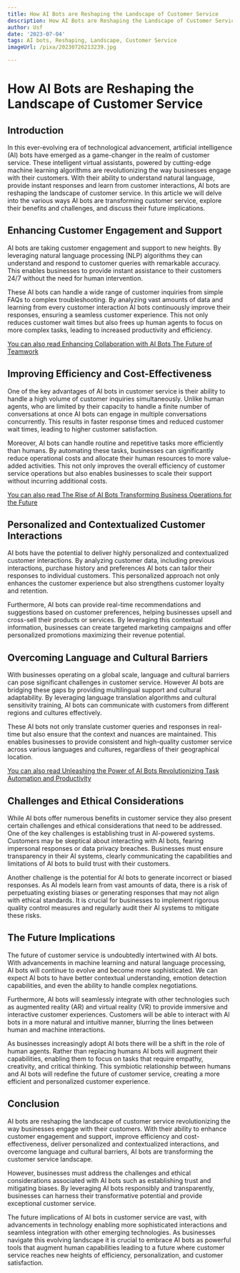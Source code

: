 ```yaml
---
title: How AI Bots are Reshaping the Landscape of Customer Service
description: How AI Bots are Reshaping the Landscape of Customer Service
author: Usf
date: '2023-07-04'
tags: AI bots, Reshaping, Landscape, Customer Service
imageUrl: /pixa/20230726213239.jpg

---
```

# How AI Bots are Reshaping the Landscape of Customer Service

## Introduction

In this ever-evolving era of technological advancement, artificial intelligence (AI) bots have emerged as  a game-changer in the realm of customer service. These intelligent virtual assistants, powered by  cutting-edge machine learning algorithms are revolutionizing the way businesses engage with their customers. With their ability to understand natural  language,  provide instant responses and learn from customer interactions, AI bots are reshaping the landscape of customer service.  In this article we will delve into the various  ways AI bots are transforming customer service, explore  their benefits and challenges,  and discuss their  future implications.

## Enhancing Customer Engagement and Support

AI bots are taking  customer engagement and support to new heights. By leveraging natural language processing (NLP) algorithms they can understand and respond to customer  queries with remarkable accuracy. This enables businesses  to provide instant assistance to their customers 24/7 without the need for human intervention.

These AI bots can handle a wide range of customer inquiries  from simple FAQs to complex troubleshooting. By analyzing vast  amounts of data and learning from every customer interaction AI bots continuously improve their responses, ensuring  a seamless customer experience.  This not only  reduces customer wait times but also frees up  human agents to focus on more complex tasks, leading to increased productivity and efficiency.

[You can  also  read Enhancing Collaboration with AI Bots  The  Future of Teamwork](Enhancing%20Collaboration%20with%20AI%20Bots%20The%20Future%20of%20Teamwork)


## Improving Efficiency  and Cost-Effectiveness

One of the key advantages of AI  bots in  customer service is their ability to handle a high volume of customer inquiries simultaneously. Unlike human agents, who are limited by their capacity to handle a finite number of conversations at once AI bots can engage in multiple conversations concurrently. This results in faster response times and reduced customer wait times, leading to higher customer satisfaction.

Moreover, AI bots can handle routine and repetitive tasks  more efficiently than humans. By automating these tasks, businesses can significantly reduce operational costs  and allocate their human resources to more value-added activities.  This not  only  improves the overall efficiency of customer service operations but  also enables businesses  to scale their support without incurring additional costs.

[You can also read The  Rise of AI Bots Transforming Business Operations for the Future](The%20Rise%20of%20AI%20Bots%20Transforming%20Business%20Operations%20for%20the%20Future)


## Personalized and Contextualized Customer Interactions

AI bots have the potential to deliver  highly  personalized and contextualized customer interactions. By analyzing customer data, including  previous interactions, purchase history and preferences AI bots can tailor their responses  to individual customers. This personalized approach not only enhances the customer  experience but also strengthens customer loyalty and retention.

Furthermore, AI bots  can provide real-time recommendations and suggestions based on customer preferences, helping businesses upsell and  cross-sell  their  products or services. By leveraging this contextual information, businesses can create targeted marketing campaigns and offer personalized promotions maximizing their revenue potential.

## Overcoming Language and Cultural Barriers

With businesses operating on a global  scale,  language and cultural barriers can pose significant challenges in customer service. However AI bots are bridging these gaps by  providing multilingual support and cultural adaptability.  By leveraging  language translation  algorithms and cultural sensitivity training, AI bots can communicate with customers from different regions and cultures effectively.

These AI bots not only translate customer queries and  responses in real-time but  also ensure that  the context and nuances  are maintained. This enables businesses  to provide consistent and high-quality customer service across various languages and cultures, regardless of their geographical location.

[You  can  also read Unleashing the Power of AI Bots Revolutionizing Task Automation  and Productivity](Unleashing%20the%20Power%20of%20AI%20Bots%20Revolutionizing%20Task%20Automation%20and%20Productivity)


## Challenges and  Ethical Considerations

While AI bots offer numerous benefits in customer service they also present certain challenges and ethical considerations that need to be addressed. One of the  key challenges is establishing trust in AI-powered systems.  Customers may be  skeptical about  interacting with AI bots, fearing impersonal  responses or data privacy breaches. Businesses must ensure transparency in their AI systems, clearly communicating the capabilities  and limitations of  AI bots to  build trust with their customers.

Another challenge is the potential for AI bots to  generate incorrect or  biased responses.  As  AI models learn from vast amounts of data, there  is a risk of perpetuating existing biases or  generating responses that may not align with ethical standards. It is crucial for businesses  to  implement rigorous quality control measures and regularly audit their AI systems to mitigate these  risks.

## The Future Implications

The future of customer service is undoubtedly intertwined with AI bots. With advancements in machine  learning and natural language processing, AI bots will continue to evolve and become more sophisticated. We  can expect AI bots to have better  contextual understanding, emotion detection capabilities, and even the ability to handle  complex negotiations.

Furthermore, AI bots will seamlessly integrate with other technologies such as augmented reality (AR)  and virtual reality (VR) to  provide immersive and interactive customer experiences. Customers will be able to interact with  AI bots  in a more natural and intuitive manner, blurring the lines between human and machine interactions.

As businesses increasingly adopt AI bots there will be a shift in the role of human agents. Rather than replacing humans AI  bots will augment their capabilities, enabling them to focus  on tasks that require empathy, creativity, and critical  thinking. This symbiotic relationship between humans and AI bots will redefine the future of customer service, creating a more efficient and personalized  customer experience.

## Conclusion

AI bots  are  reshaping the landscape of  customer service revolutionizing the way  businesses engage with their customers. With their ability to enhance customer engagement and support, improve efficiency and cost-effectiveness,  deliver personalized and  contextualized interactions, and overcome language and cultural barriers, AI  bots are transforming the customer service landscape.

However, businesses  must address the challenges and ethical considerations associated with AI  bots such as establishing trust and mitigating biases. By leveraging AI bots responsibly  and transparently, businesses can harness  their transformative potential and provide exceptional customer service.

The future implications of AI bots in  customer  service are vast, with advancements in technology enabling more sophisticated interactions and seamless integration with  other emerging technologies. As businesses navigate this  evolving landscape it is crucial to embrace AI bots as powerful tools that augment human capabilities leading to a future where customer service reaches new heights of efficiency, personalization, and customer satisfaction.